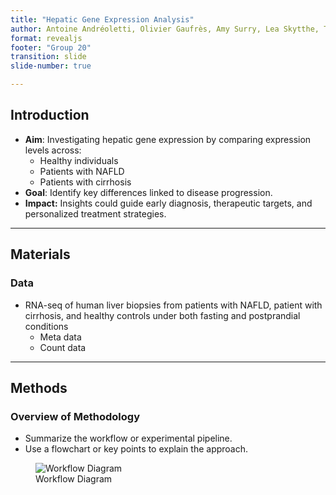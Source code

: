 ```yaml
---
title: "Hepatic Gene Expression Analysis"
author: Antoine Andréoletti, Olivier Gaufrès, Amy Surry, Lea Skytthe, Trine Søgaard
format: revealjs
footer: "Group 20" 
transition: slide
slide-number: true

---
```



## Introduction

- **Aim**: Investigating hepatic gene expression by comparing expression levels across:  
  - Healthy individuals  
  - Patients with NAFLD
  - Patients with cirrhosis  
- **Goal**: Identify key differences linked to disease progression. 
- **Impact:** Insights could guide early diagnosis, therapeutic targets, and personalized treatment strategies.

---

## Materials

### Data
- RNA-seq of human liver biopsies from patients with NAFLD, patient with cirrhosis, and healthy controls under both fasting and postprandial conditions
  - Meta data
  - Count data


---

## Methods
### Overview of Methodology

- Summarize the workflow or experimental pipeline.  
- Use a flowchart or key points to explain the approach.  

![Workflow Diagram](path/to/image.png)












